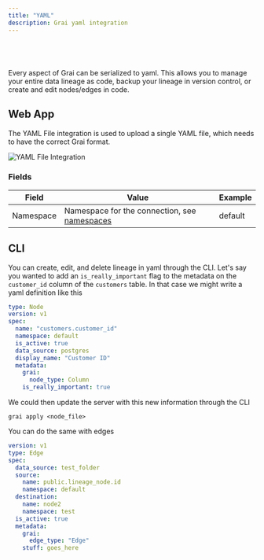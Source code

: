 ```yaml
---
title: "YAML"
description: Grai yaml integration
---
```



<br />
<h1>
  <YamlLogoIcon width={120} height={120} />
</h1>

Every aspect of Grai can be serialized to yaml.
This allows you to manage your entire data lineage as code, backup your lineage in version control, or create and edit nodes/edges in code.

## Web App

The YAML File integration is used to upload a single YAML file, which needs to have the correct Grai format.

<Image
  src="/images/docs/core/integrations/yaml-file.png"
  height={600}
  width={1200}
  alt="YAML File Integration"
/>

### Fields

| Field     | Value                                                               | Example |
| --------- | ------------------------------------------------------------------- | ------- |
| Namespace | Namespace for the connection, see [namespaces](/concepts/namespace) | default |

## CLI

You can create, edit, and delete lineage in yaml through the CLI.
Let's say you wanted to add an `is_really_important` flag to the metadata on the `customer_id` column of the `customers` table.
In that case we might write a yaml definition like this

```yaml copy
type: Node
version: v1
spec:
  name: "customers.customer_id"
  namespace: default
  is_active: true
  data_source: postgres
  display_name: "Customer ID"
  metadata:
    grai:
      node_type: Column
    is_really_important: true
```

We could then update the server with this new information through the CLI

```shell copy
grai apply <node_file>
```

You can do the same with edges

```yaml copy
version: v1
type: Edge
spec:
  data_source: test_folder
  source:
    name: public.lineage_node.id
    namespace: default
  destination:
    name: node2
    namespace: test
  is_active: true
  metadata:
    grai:
      edge_type: "Edge"
    stuff: goes_here
```
